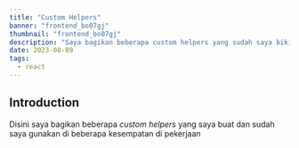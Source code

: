 ```yaml
---
title: "Custom Helpers"
banner: "frontend_bo07gj"
thumbnail: "frontend_bo07gj"
description: "Saya bagikan beberapa custom helpers yang sudah saya bikin dan digunakan di pekerjaan"
date: 2023-08-09
tags:
  - react
---
```


## Introduction

Disini saya bagikan beberapa <i>custom helpers</i> yang saya buat dan sudah saya gunakan di beberapa kesempatan di pekerjaan
